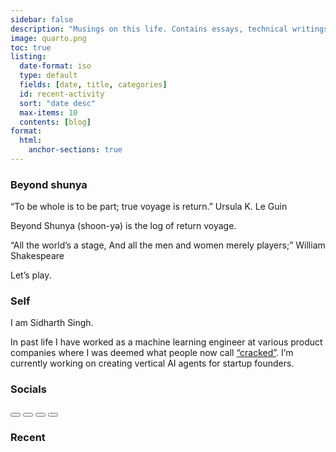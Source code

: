 ```yaml
---
sidebar: false
description: "Musings on this life. Contains essays, technical writings and a collection of books I've read."
image: quarto.png
toc: true
listing:
  date-format: iso
  type: default
  fields: [date, title, categories]
  id: recent-activity
  sort: "date desc"
  max-items: 10
  contents: [blog]
format:
  html:
    anchor-sections: true
---
```

### Beyond shunya

“To be whole is to be part; true voyage is return.” Ursula K. Le Guin

Beyond Shunya (shoon-yə) is the log of return voyage.

"All the world's a stage,
And all the men and women merely players;" William Shakespeare

Let's play.

### Self
I am Sidharth Singh. 

In past life I have worked as a machine learning engineer at various product companies <a href="https://www.getzippin.com/"><i class="bi bi-1-circle"></i></a> <a href="https://kalypso.com/"><i class="bi bi-2-circle"></i></a> where I was deemed what people now call ["cracked"](https://www.urbandictionary.com/define.php?term=Cracked&page=3). I'm currently working on creating vertical AI agents for startup founders.

### Socials

  <button type="button" class="btn btn-dark" onclick="window.open('https://x.com/yourusername', '_blank')" aria-label="X">
    <i class="bi bi-twitter-x"></i>
  </button>
  <button type="button" class="btn btn-dark" onclick="window.open('https://linkedin.com/in/yourusername', '_blank')" aria-label="LinkedIn">
    <i class="bi bi-linkedin"></i>
  </button>
  <button type="button" class="btn btn-dark" onclick="window.open('https://github.com/yourusername', '_blank')" aria-label="GitHub">
    <i class="bi bi-github"></i>
  </button>
  <button type="button" class="btn btn-dark" onclick="window.location.href='mailto:your@email.com'" aria-label="Email">
    <i class="bi bi-envelope"></i>
  </button>

### Recent
::: {#recent-activity}
:::
